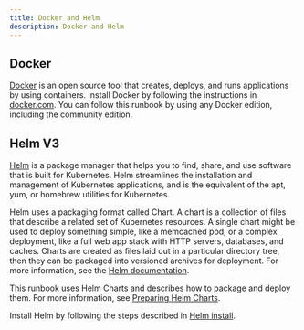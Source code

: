 ```yaml
---
title: Docker and Helm
description: Docker and Helm
---
```


## Docker

[Docker](https://www.docker.com/get-started) is an open source tool that creates, deploys, and runs applications by using containers.
Install Docker by following the instructions in [docker.com](https://docs.docker.com/install/overview/). You can follow this runbook by using any Docker edition, including the community edition.

## Helm V3

[Helm](https://helm.sh/) is a package manager that helps you to find, share, and use software that is built for Kubernetes.
Helm streamlines the installation and management of Kubernetes applications, and is the equivalent of the apt, yum, or homebrew utilities for Kubernetes.

Helm uses a packaging format called Chart. A chart is a collection of files that describe a related set of Kubernetes resources.
A single chart might be used to deploy something simple, like a memcached pod, or a complex deployment, like a full web app stack with HTTP servers, databases, and caches.
Charts are created as files laid out in a particular directory tree, then they can be packaged into versioned archives for deployment. For more information, see the [Helm documentation](https://helm.sh/docs/).

This runbook uses Helm Charts and describes how to package and deploy them. For more information, see [Preparing Helm Charts](/deployment/hc_preparation).

Install Helm by following the steps described in [Helm install](https://github.com/helm/helm#install).
